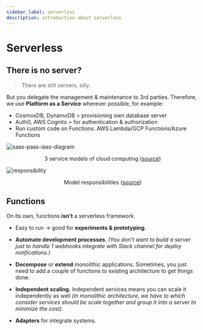 ```yaml
---
sidebar_label: serverless
description: introduction about serverless
---
```


# Serverless

## There is no server?

> There are still servers, silly.

But you delegate the management & maintenance to 3rd parties. Therefore, we use **Platform as a Service** wherever possible, for example:
- CosmosDB, DynamoDB > provisioning own database server
- Auth0, AWS Cognito > for authentication & authorization
- Run custom code on Functions: AWS Lambda/GCP Functions/Azure Functions

![saas-paas-iaas-diagram](img/saas-paas-iaas-diagram.png)
<center>3 service models of cloud computing (<a href="https://www.cloudflare.com/learning/serverless/glossary/platform-as-a-service-paas/">source</a>) </center>

![responsibility](img/models-responsibility.png)
<center>Model responsibilities (<a href="https://www.alibabacloud.com/knowledge/what-is-paas">source</a>)</center>

## Functions

On its own, functions **isn't** a serverless framework.

- Easy to run -> good for **experiments & prototyping**.

- **Automate development processes**. *(You don't want to build a server just to handle 1 webhooks integrate with Slack channel for deploy notifications.)*

- **Decompose** or **extend** monolithic applications. Sometimes, you just need to add a couple of functions to existing architecture to get things done.

- **Independent scaling.** Independent services means you can scale it independently as well *(in monolithic architecture, we have to which consider services should be scale together and group it into a server to minimize the cost)*.
- **Adapters** for integrate systems.

